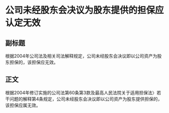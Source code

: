 # 公司未经股东会决议为股东提供的担保应认定无效
## 副标题
根据2004年公司法及相关司法解释规定，公司未经股东会决议即以公司资产为股东担保的，该担保应无效。
## 正文
根据2004年修订实施的公司法第60条第3款及最高人民法院关于适用担保法〉若干问题的解释第4条规定，公司未经股东会决议即以公司资产为股东提供担保的，该担保应属无效。